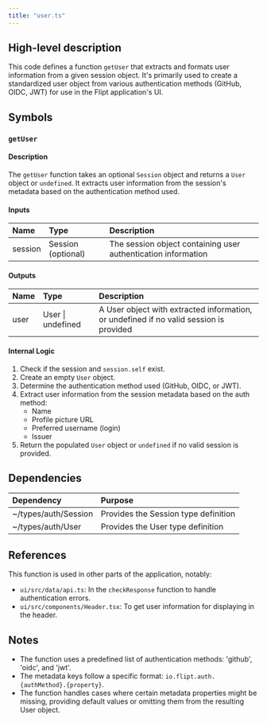 ```yaml
---
title: "user.ts"
---
```


## High-level description
This code defines a function `getUser` that extracts and formats user information from a given session object. It's primarily used to create a standardized user object from various authentication methods (GitHub, OIDC, JWT) for use in the Flipt application's UI.

## Symbols

### `getUser`
#### Description
The `getUser` function takes an optional `Session` object and returns a `User` object or `undefined`. It extracts user information from the session's metadata based on the authentication method used.

#### Inputs
| Name | Type | Description |
|:-----|:-----|:------------|
| session | Session (optional) | The session object containing user authentication information |

#### Outputs
| Name | Type | Description |
|:-----|:-----|:------------|
| user | User \| undefined | A User object with extracted information, or undefined if no valid session is provided |

#### Internal Logic
1. Check if the session and `session.self` exist.
2. Create an empty `User` object.
3. Determine the authentication method used (GitHub, OIDC, or JWT).
4. Extract user information from the session metadata based on the auth method:
   - Name
   - Profile picture URL
   - Preferred username (login)
   - Issuer
5. Return the populated `User` object or `undefined` if no valid session is provided.

## Dependencies
| Dependency | Purpose |
|:-----------|:--------|
| ~/types/auth/Session | Provides the Session type definition |
| ~/types/auth/User | Provides the User type definition |

## References
This function is used in other parts of the application, notably:
- `ui/src/data/api.ts`: In the `checkResponse` function to handle authentication errors.
- `ui/src/components/Header.tsx`: To get user information for displaying in the header.

## Notes
- The function uses a predefined list of authentication methods: 'github', 'oidc', and 'jwt'.
- The metadata keys follow a specific format: `io.flipt.auth.{authMethod}.{property}`.
- The function handles cases where certain metadata properties might be missing, providing default values or omitting them from the resulting User object.
